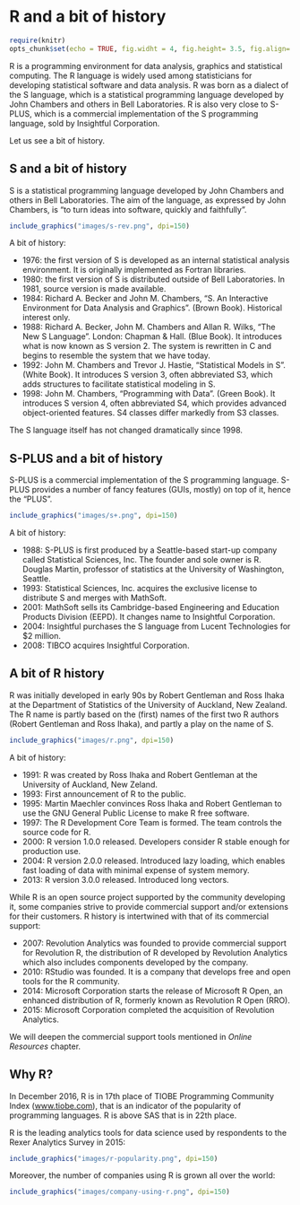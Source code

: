 # R and a bit of history

```r
require(knitr)
opts_chunk$set(echo = TRUE, fig.widht = 4, fig.height= 3.5, fig.align='center')
```

R is a programming environment for data analysis, graphics and statistical computing. The R language is widely used among statisticians for developing statistical software and data analysis. 
R was born as a dialect of the S language, which is a statistical programming language developed by John Chambers and others in Bell Laboratories. R is also very close to S-PLUS, which is a commercial implementation of the S programming language, sold by Insightful Corporation. 

Let us see a bit of history.

## S and a bit of history

S is a statistical programming language developed by John Chambers and others in Bell Laboratories. The aim of the language, as expressed by John Chambers, is "to turn ideas into software, quickly and faithfully".

```r
include_graphics("images/s-rev.png", dpi=150)
```


A bit of history:

 - 1976: the first version of S is developed  as an internal statistical analysis environment. It is originally implemented as Fortran libraries.
 - 1980: the first version of S is distributed outside of Bell Laboratories. In 1981, source version is made available.
 - 1984: Richard A. Becker and John M. Chambers, "S. An Interactive Environment for Data Analysis and Graphics". (Brown Book). Historical interest only.
 - 1988: Richard A. Becker, John M. Chambers and Allan R. Wilks, "The New S Language". London: Chapman & Hall. (Blue Book). It introduces what is now known as S version 2. The system is rewritten in C and begins to resemble the system that we have today.
 - 1992: John M. Chambers and Trevor J. Hastie, "Statistical Models in S". (White Book). It introduces S version 3, often abbreviated S3, which adds structures to facilitate statistical modeling in S.
 - 1998: John M. Chambers, "Programming with Data". (Green Book). It introduces S version 4, often abbreviated S4, which provides advanced object-oriented features. S4 classes differ markedly from S3 classes.

The S language itself has not changed dramatically since 1998.


## S-PLUS and a bit of history

S-PLUS is a commercial implementation of the S programming language. S-PLUS provides a number of fancy features (GUIs, mostly) on top of it, hence the "PLUS".

```r
include_graphics("images/s+.png", dpi=150)
```



A bit of history:

  - 1988: S-PLUS is first produced by a Seattle-based start-up company called Statistical Sciences, Inc. The founder and sole owner is R. Douglas Martin, professor of statistics at the University of Washington, Seattle.
 - 1993: Statistical Sciences, Inc. acquires the exclusive license to distribute S and merges with MathSoft.
 - 2001: MathSoft sells its Cambridge-based Engineering and Education Products Division (EEPD). It changes name to Insightful Corporation.
 - 2004: Insightful purchases the S language from Lucent Technologies for $2 million.
 - 2008: TIBCO acquires Insightful Corporation.


## A bit of R history

R was initially developed in early 90s by Robert Gentleman and Ross Ihaka at the Department of Statistics of the University of Auckland, New Zealand. The R name is partly based on the (first) names of the first two R authors (Robert Gentleman and Ross Ihaka), and partly a play on the name of S.

```r
include_graphics("images/r.png", dpi=150)
```


A bit of history:

 - 1991: R was created by Ross Ihaka and Robert Gentleman at the University of Auckland, New Zeland.
 - 1993: First announcement of R to the public.
 - 1995: Martin Maechler convinces Ross Ihaka and Robert Gentleman to use the GNU General Public License to make R free software.
 - 1997: The R Development Core Team is formed. The team controls the source code for R.
 - 2000: R version 1.0.0 released. Developers consider R stable enough for production use.
 - 2004: R version 2.0.0 released. Introduced lazy loading, which enables fast loading of data with minimal expense of system memory.
 - 2013: R version 3.0.0 released. Introduced long vectors.

While R is an open source project supported by the community developing it, some companies strive to provide commercial support and/or extensions for their customers. R history is intertwined with that of its commercial support:

- 2007: Revolution Analytics was founded to provide commercial support for Revolution R, the distribution of R developed by Revolution Analytics which also includes components developed by the company.
- 2010: RStudio was founded. It is a company that develops free and open tools for the R community.
- 2014: Microsoft Corporation starts the release of Microsoft R Open, an enhanced distribution of R, formerly known as Revolution R Open (RRO).
- 2015: Microsoft Corporation completed the acquisition of Revolution Analytics.


We will deepen the commercial support tools mentioned in _Online Resources_ chapter.



## Why R?

In December 2016, R is in 17th place of TIOBE Programming Community Index ([www.tiobe.com](http://www.tiobe.com/tiobe-index/)), that is an indicator of the popularity of programming languages. R is above SAS that is in 22th place.

R is the leading analytics tools for data science used by respondents to the Rexer Analytics Survey in 2015:

```r
include_graphics("images/r-popularity.png", dpi=150)
```


Moreover, the number of companies using R is grown all over the world:

```r
include_graphics("images/company-using-r.png", dpi=150)
```



